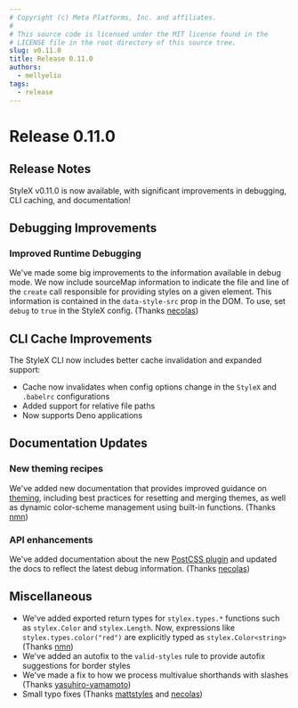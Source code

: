 ```yaml
---
# Copyright (c) Meta Platforms, Inc. and affiliates.
#
# This source code is licensed under the MIT license found in the
# LICENSE file in the root directory of this source tree.
slug: v0.11.0
title: Release 0.11.0
authors:
  - mellyeliu
tags:
  - release
---
```


# Release 0.11.0

## Release Notes

StyleX v0.11.0 is now available, with significant improvements in debugging, CLI caching, and documentation!


<Dial />

## Debugging Improvements

### Improved Runtime Debugging
We've made some big improvements to the information available in debug mode. We now include sourceMap information to indicate the file and line of the `create` call responsible for providing styles on a given element. This information is contained in the `data-style-src` prop in the DOM. To use, set `debug` to `true` in the StyleX config. (Thanks [necolas](https://github.com/necolas))

## CLI Cache Improvements

The StyleX CLI now includes better cache invalidation and expanded support:
- Cache now invalidates when config options change in the `StyleX` and `.babelrc` configurations
- Added support for relative file paths
- Now supports Deno applications

## Documentation Updates

### New theming recipes
We've added new documentation that provides improved guidance on [theming](https://stylexjs.com/docs/learn/recipes), including best practices for resetting and merging themes, as well as dynamic color-scheme management using built-in functions. (Thanks [nmn](https://github.com/nmn))

### API enhancements
We've added documentation about the new [PostCSS plugin](https://stylexjs.com/docs/api/configuration/postcss-plugin/) and updated the docs to reflect the latest debug information. (Thanks [necolas](https://github.com/necolas))

## Miscellaneous

- We've added exported return types for `stylex.types.*` functions such as `stylex.Color` and `stylex.Length`. Now, expressions like `stylex.types.color("red")` are explicitly typed as `stylex.Color<string>` (Thanks [nmn](https://github.com/nmn))
- We've added an autofix to the `valid-styles` rule to provide autofix suggestions for border styles
- We've made a fix to how we process multivalue shorthands with slashes (Thanks [yasuhiro-yamamoto](https://github.com/yasuhiro-yamamoto))
- Small typo fixes (Thanks [mattstyles](https://github.com/mattstyles) and [necolas](https://github.com/necolas))

